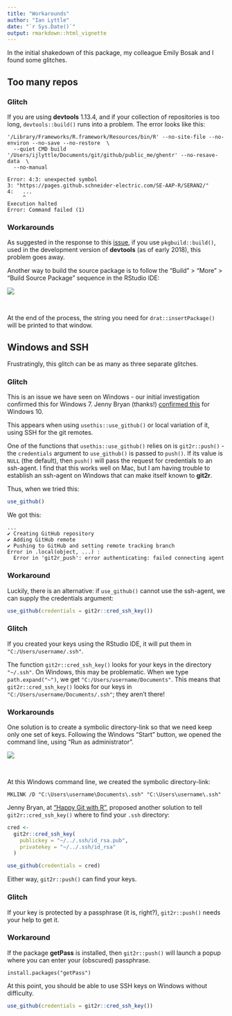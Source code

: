 ```yaml
---
title: "Workarounds"
author: "Ian Lyttle"
date: "`r Sys.Date()`"
output: rmarkdown::html_vignette
---
```


In the initial shakedown of this package, my colleague Emily Bosak and I found some glitches.

## Too many repos

### Glitch

If you are using **devtools** 1.13.4, and if your collection of repositories is too long, `devtools::build()` runs into a problem. The error looks like this:

```
'/Library/Frameworks/R.framework/Resources/bin/R' --no-site-file --no-environ --no-save --no-restore  \
  --quiet CMD build '/Users/ijlyttle/Documents/git/github/public_me/ghentr' --no-resave-data  \
  --no-manual 

Error: 4:3: unexpected symbol
3: "https://pages.github.schneider-electric.com/SE-AAP-R/SERAN2/"
4:   ...
     ^
Execution halted
Error: Command failed (1)
```

### Workarounds

As suggested in the response to this [issue](https://github.com/hadley/devtools/issues/1695), if you use `pkgbuild::build()`, used in the development version of **devtools** (as of early 2018), this problem goes away.

Another way to build the source package is to follow the "Build" > "More"  > "Build Source Package" sequence in the RStudio IDE: 

![](img/workaround_repos.png)

<br>

At the end of the process, the string you need for `drat::insertPackage()` will be printed to that window.

## Windows and SSH

Frustratingly, this glitch can be as many as three separate glitches.

### Glitch

This is an issue we have seen on Windows - our initial investigation confirmed this for Windows 7. Jenny Bryan (thanks!) [confirmed this](https://github.com/jennybc/happy-git-with-r/issues/74#issuecomment-359111965) for Windows 10.

This appears when using `usethis::use_github()` or local variation of it, using SSH for the git remotes.

One of the functions that `usethis::use_github()` relies on is `git2r::push()` - the `credentials` argument to `use_github()` is passed to `push()`. If its value is `NULL` (the default), then `push()` will pass the request for credentials to an ssh-agent. I find that this works well on Mac, but I am having trouble to establish an ssh-agent on Windows that can make itself known to **git2r**.

Thus, when we tried this:

```R
use_github()
```

We got this:

```
...
✔ Creating GitHub repository
✔ Adding GitHub remote
✔ Pushing to GitHub and setting remote tracking branch
Error in .local(object, ...) : 
  Error in 'git2r_push': error authenticating: failed connecting agent
```

### Workaround
 
Luckily, there is an alternative: if `use_github()` cannot use the ssh-agent, we can supply the credentials argument:

```R
use_github(credentials = git2r::cred_ssh_key())
```

### Glitch

If you created your keys using the RStudio IDE, it will put them in `"C:/Users/username/.ssh"`.

The function `git2r::cred_ssh_key()` looks for your keys in the directory `"~/.ssh"`. On Windows, this may be problematic. When we type `path.expand("~")`, we get `"C:/Users/username/Documents"`. This means that `git2r::cred_ssh_key()` looks for our keys in `"C:/Users/username/Documents/.ssh"`; they aren't there!

### Workarounds

One solution is to create a symbolic directory-link so that we need keep only one set of keys. Following the Windows "Start" button, we opened the command line, using "Run as administrator".

![](img/workaround_keys_cmd.png)

<br>

At this Windows command line, we created the symbolic directory-link:

```
MKLINK /D "C:\Users\username\Documents\.ssh" "C:\Users\username\.ssh"
```

Jenny Bryan, at ["Happy Git with R"](http://happygitwithr.com/ssh-keys.html), proposed another solution to tell `git2r::cred_ssh_key()` where to find your `.ssh` directory:

```R
cred <- 
  git2r::cred_ssh_key(
    publickey = "~/../.ssh/id_rsa.pub", 
    privatekey = "~/../.ssh/id_rsa"
  )

use_github(credentials = cred)
```

Either way, `git2r::push()` can find your keys.

### Glitch

If your key is protected by a passphrase (it is, right?), `git2r::push()` needs your help to get it. 

### Workaround

If the package **getPass** is installed, then `git2r::push()` will launch a popup where you can enter your (obscured) passphrase. 

```
install.packages("getPass")
```

At this point, you should be able to use SSH keys on Windows without difficulty.

```R
use_github(credentials = git2r::cred_ssh_key())
```


